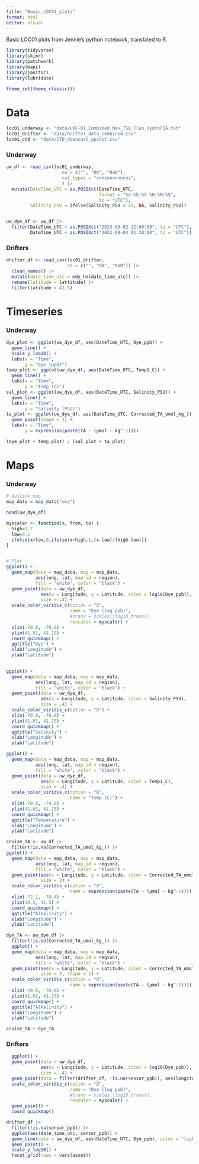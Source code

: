 ```yaml
---
title: "Basic_LOC01_plots"
format: html
editor: visual
---
```


Basic LOC01 plots from Jennie's python notebook, translated to R.


```r
library(tidyverse)
library(skimr)
library(patchwork)
library(maps)
library(janitor)
library(lubridate)

theme_set(theme_classic())
```

# Data

```r
loc01_underway <- "data/LOC-01_Combined_Nav_TSG_Fluo_HydroFIA.txt"
loc01_drifter <- "data/Drifter_data_combined.csv"
loc01_ctd <- "data/CTD_downcast_upcast.csv"
```

### Underway

```r
uw_df <- read_csv(loc01_underway,
                     na = c("", "NA", "NaN"),
                     col_types = "cnninnnnnncni",
                     ) |> 
  mutate(DateTime_UTC = as.POSIXct(DateTime_UTC, 
                                   format = "%d-%b-%Y %H:%M:%S", 
                                   tz = "UTC"),
         Salinity_PSU = ifelse(Salinity_PSU < 29, NA, Salinity_PSU))


uw_dye_df <- uw_df |> 
  filter(DateTime_UTC > as.POSIXct("2023-09-02 12:00:00", tz = "UTC"),
         DateTime_UTC < as.POSIXct("2023-09-04 01:30:00", tz = "UTC"))
```

### Drifters

```r
drifter_df <- read_csv(loc01_drifter,
                       na = c("", "NA", "NaN")) |> 
  clean_names() |> 
  mutate(date_time_utc = mdy_hm(date_time_utc)) |> 
  rename(latitude = lattitude) |> 
  filter(latitude < 41.5)
```


# Timeseries

### Underway

```r
dye_plot <- ggplot(uw_dye_df, aes(DateTime_UTC, Dye_ppb)) +
  geom_line() +
  scale_y_log10() +
  labs(x = "Time",
       y = "Dye (ppb)")
temp_plot <- ggplot(uw_dye_df, aes(DateTime_UTC, Temp1_C)) +
  geom_line() +
  labs(x = "Time",
       y = "Temp (C)")
sal_plot <- ggplot(uw_dye_df, aes(DateTime_UTC, Salinity_PSU)) +
  geom_line() +
  labs(x = "Time",
       y = "Salinity (PSU)")
ta_plot <- ggplot(uw_dye_df, aes(DateTime_UTC, Corrected_TA_umol_kg_)) +
  geom_point(shape = 1) +
  labs(x = "Time",
       y = expression(paste(TA ~ (μmol ~ kg^-1))))

(dye_plot + temp_plot) / (sal_plot + ta_plot)
```

# Maps

### Underway

```r
# Outline map
map_data = map_data("usa")

head(uw_dye_df)

myscaler <- function(x, from, to) {
  high=1.2
  low=0.1
  ifelse(x<low,0,ifelse(x>high,1,(x-low)/(high-low)))
}


# Plot 
ggplot() + 
  geom_map(data = map_data, map = map_data,
           aes(long, lat, map_id = region),
           fill = "white", color = "black") +
  geom_point(data = uw_dye_df, 
             aes(x = Longitude, y = Latitude, color = log10(Dye_ppb)),
             size = .4) +
  scale_color_viridis_c(option = "D",
                        name = "Dye (log ppb)",
                        #trans = scales::log10_trans(),
                        rescaler = myscaler) +
  xlim(-70.8, -70.6) +
  ylim(41.01, 41.15) +
  coord_quickmap() +
  ggtitle("Dye") +
  xlab("Longitude") +
  ylab("Latitude")
  
```

```r
ggplot() + 
  geom_map(data = map_data, map = map_data,
           aes(long, lat, map_id = region),
           fill = "white", color = "black") +
  geom_point(data = uw_dye_df, 
             aes(x = Longitude, y = Latitude, color = Salinity_PSU),
             size = .4) +
  scale_color_viridis_c(option = "D") +
  xlim(-70.8, -70.6) +
  ylim(41.01, 41.15) +
  coord_quickmap() +
  ggtitle("Salinity") +
  xlab("Longitude") +
  ylab("Latitude")
```

```r
ggplot() + 
  geom_map(data = map_data, map = map_data,
           aes(long, lat, map_id = region),
           fill = "white", color = "black") +
  geom_point(data = uw_dye_df, 
             aes(x = Longitude, y = Latitude, color = Temp1_C),
             size = .4) +
  scale_color_viridis_c(option = "B",
                        name = "Temp (C)") +
  xlim(-70.8, -70.6) +
  ylim(41.01, 41.15) +
  coord_quickmap() +
  ggtitle("Temperature") +
  xlab("Longitude") +
  ylab("Latitude")
```

```r
cruise_TA <- uw_df |> 
  filter(!is.na(Corrected_TA_umol_kg_)) |> 
ggplot() + 
  geom_map(data = map_data, map = map_data,
           aes(long, lat, map_id = region),
           fill = "white", color = "black") +
  geom_point(aes(x = Longitude, y = Latitude, color = Corrected_TA_umol_kg_),
             size = 2) +
  scale_color_viridis_c(option = "D",
                        name = expression(paste(TA ~ (μmol ~ kg^-1)))) +
  xlim(-72.1, -70.4) +
  ylim(40.5, 41.5) +
  coord_quickmap() +
  ggtitle("Alkalinity") +
  xlab("Longitude") +
  ylab("Latitude")

dye_TA <- uw_dye_df |>  
  filter(!is.na(Corrected_TA_umol_kg_)) |> 
  ggplot() +
  geom_map(data = map_data, map = map_data,
           aes(long, lat, map_id = region),
           fill = "white", color = "black") +
  geom_point(aes(x = Longitude, y = Latitude, color = Corrected_TA_umol_kg_),
             size = 2, shape = 1) +
  scale_color_viridis_c(option = "D",
                        name = expression(paste(TA ~ (μmol ~ kg^-1)))) +
  xlim(-70.8, -70.6) +
  ylim(41.01, 41.15) +
  coord_quickmap() +
  ggtitle("Alkalinity") +
  xlab("Longitude") +
  ylab("Latitude")

cruise_TA + dye_TA
```

### Drifters

```r
  ggplot() +
  geom_point(data = uw_dye_df, 
             aes(x = Longitude, y = Latitude, color = log10(Dye_ppb)),
             size = .4) +
  geom_point(data = filter(drifter_df, !is.na(sensor_ppb)), aes(longitude, latitude, shape = asset, color = sensor_ppb)) +
  scale_color_viridis_c(option = "D",
                        name = "Dye (log ppb)",
                        #trans = scales::log10_trans(),
                        rescaler = myscaler) +
  geom_point() +
  coord_quickmap()
```

```r
drifter_df |> 
  filter(!is.na(sensor_ppb)) |> 
  ggplot(aes(date_time_utc, sensor_ppb)) +
  geom_line(data = uw_dye_df, aes(DateTime_UTC, Dye_ppb), color = "lightblue") +
  geom_point() +
  scale_y_log10() +
  facet_grid(rows = vars(asset))
```

